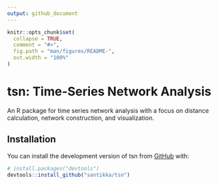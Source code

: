 ```yaml
---
output: github_document
---
```


<!-- README.md is generated from README.Rmd. Please edit that file -->

```r
knitr::opts_chunk$set(
  collapse = TRUE,
  comment = "#>",
  fig.path = "man/figures/README-",
  out.width = "100%"
)
```

# tsn: Time-Series Network Analysis

An R package for time series network analysis with a focus on distance calculation, network construction, and visualization.


## Installation

You can install the development version of tsn from [GitHub](https://github.com/) with:

``` r
# install.packages("devtools")
devtools::install_github("santikka/tsn")
```
